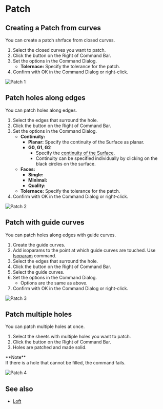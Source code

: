 
# Patch

<Reference shortcut="" command="Patch" button="Right of Command Bar" />

## Creating a Patch from curves

You can create a patch shrface from closed curves.

1. Select the closed curves you want to patch.
2. Click the button <ButtonIcon type="button-patch" /> on the Right of Command Bar.
3. Set the options in the Command Dialog.
    - **Tolernace:** Specify the tolerance for the patch.
4. Confirm with OK in the Command Dialog or right-click.

![Patch 1](/img/patch-1.gif)

## Patch holes along edges

You can patch holes along edges.

1. Select the edges that surround the hole.
2. Click the button <ButtonIcon type="button-patch" /> on the Right of Command Bar.
3. Set the options in the Command Dialog.
    - **Continuity:**
        - **Planar:** Specify the continuity of the Surface as planar.
        - **G0, G1, G2**
            - Specify the [continuity of the Surface](../cad-essentials/continuity-curve-and-surface).
            - Continuity can be specified individually by clicking on the black circles on the surface.
    - **Faces:**
        - **Single:**
        - **Minimal:**
        - **Quality:**
    - **Tolernace:** Specify the tolerance for the patch.
4. Confirm with OK in the Command Dialog or right-click.

![Patch 2](/img/patch-2.gif)

## Patch with guide curves

You can patch holes along edges with guide curves.

1. Create the guide curves.
2. Add isoparams to the point at which guide curves are touched.  Use [Isoparam](./isoparam) command.
3. Select the edges that surround the hole.
4. Click the button <ButtonIcon type="button-patch" /> on the Right of Command Bar.
5. Select the guide curves.
6. Set the options in the Command Dialog.
    - Options are the same as above.
7. Confirm with OK in the Command Dialog or right-click.

![Patch 3](/img/patch-3.gif)

## Patch multiple holes

You can patch multiple holes at once.

1. Select the sheets with multiple holes you want to patch.
2. Click the button <ButtonIcon type="button-patch" /> on the Right of Command Bar.
3. Holes are patched and made solid.
<Callout emoji="❗">
**Note**<br />
If there is a hole that cannot be filled, the command fails.
</Callout>

![Patch 4](/img/patch-4.gif)

## See also
- [Loft](./loft)